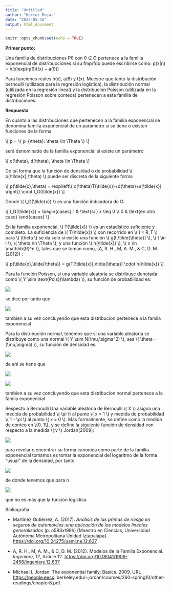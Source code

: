 ```yaml
---
title: "Untitled"
author: "Hector Rojas"
date: "2023-05-18"
output: html_document
---
```


```r
knitr::opts_chunk$set(echo = TRUE)
```

**Primer punto:**

Una familia de distribuciones Pθ con θ ∈ Θ pertenece a la familia exponencial de distribucciones si su fmp/fdp puede escribirse como: p(x\|η) = h(x)exp(η(θ)t(x) − a(θ))

Para funciones reales h(x), a(θ) y t(x). Muestre que tanto la distribución bernoulli (utilizada para la regresión logística), la distribución normal (utilizada en la regresión lineal) y la distribución Poisson (utilizada en la regresión Poisson sobre conteos) pertenecen a esta familia de distribuciones.

**Respuesta**

En cuanto a las distribuciones que pertenecen a la familia exponencial se denomina familia exponencial de un parámetro si se tiene o existen funciones de la forma

\\[ p = \\{ p\_{\\theta}: \\theta \\in \\Theta \\} \\]

será denominado de la familia exponencial si existe un parámetro

\\[ c(\\theta), d(\\theta), \\theta \\in \\Theta \\]

De tal forma que la función de densidad o de probabilidad \\( p(\\tilde{x},\\theta) \\) puede ser discreta de la siguiente forma

\\[ p(\\tilde{x},\\theta) = \\exp\\left\\{ c(\\theta)T(\\tilde{x})+d(\\theta)+s(\\tilde{x}) \\right\\} \\cdot I_G(\\tilde{x}) \\]

Donde \\( I_G(\\tilde{x}) \\) es una función indicadora de G:

\\[ I_G(\\tilde{x}) = \\begin{cases} 1 & \\text{si } x \\leq 0 \\\\ 0 & \\text{en otro caso} \\end{cases} \\]

En la familia exponencial, \\( T(\\tilde{x}) \\) es un estadístico suficiente y completo. La suficiencia de \\( T(\\tilde{x}) \\) con recorrido en \\( I = R_T \\) para \\( \\theta \\) se da solo si existe una función \\( g(t,\\tilde{\\theta}) \\), \\( t \\in I \\), \\( \\theta \\in \\Theta \\), y una función \\( h(\\tilde{x}) \\), \\( x \\in \\mathbb{R}\^n \\), tales que se toman como, (A, R. H., M, A. M., & C, D. M. (2012)) :

\\[ p(\\tilde{x},\\tilde{\\theta}) = g(T(\\tilde{x}),\\tilde{\\theta}) \\cdot h(\\tilde{x}) \\]

Para la función Poisson, si una variable aleatoria se distribuye denotada como \\( Y \\sim \\text{Pois}(\\lambda) \\), su función de probabilidad es:

![](imagen_5.png)

se dice por tanto que

![](imagen_6.png)

tambien a su vez concluyendo que esta distribucion pertenece a la famila exponencial

Para la distribución normal, tenemos que si una variable aleatoria se distribuye como una normal \\( Y \\sim N(\\mu,\\sigma\^2) \\), sea \\( \\theta = (\\mu,\\sigma) \\), su función de densidad es:

![](imagen_7.png)

de ahi se tiene que

![](imagen_8.png)

![](imagen_9.png)

tambien a su vez concluyendo que esta distribucion normal pertenece a la famila exponencial

Respecto a Bernoulli Una variable aleatoria de Bernoulli \\( X \\) asigna una medida de probabilidad \\( \\pi \\) al punto \\( x = 1 \\) y medida de probabilidad \\( 1 - \\pi \\) al punto \\( x = 0 \\). Más formalmente, se define como la medida de conteo en \\{0, 1\\}, y se define la siguiente función de densidad con respecto a la medida \\( v \\) Jordan(2009):

![](imagen_10.png)

para revelar o encontrar su forma canonica como parte de la familia exponencial tomamos es tomar la exponencial del logaritmo de la forma "usual" de la densidad, por tanto

![](imagen_11.png)

de donde tenemos que para n

![](imagen_12.png)

que no es más que la función logística

Bibliografia:

-   Martínez Gutiérrez, A. (2017). *Análisis de las primas de riesgo en seguros de automóviles :una aplicación de los modelos lineales generalizados* (p. n583xt99h) [Maestro en Ciencias, Universidad Autónoma Metropolitana Unidad Iztapalapa]. [https://doi.org/10.24275/uami.n](https://doi.org/10.24275/uami.n583xt99h)[e.12.637](https://doi.org/10.18041/1909-2458/ingeniare.12.637)

-   A, R. H., M, A. M., & C, D. M. (2012). Modelos de la Familia Exponencial. *Ingeniare*, *12*, Article 12. <https://doi.org/10.18041/1909-2458/ingeniare.12.637>

-   Michael I. Jordan. The exponential family: Basics. 2009. URL <https://people.eecs>. berkeley.edu/\~jordan/courses/260-spring10/other-readings/chapter8.pdf.

